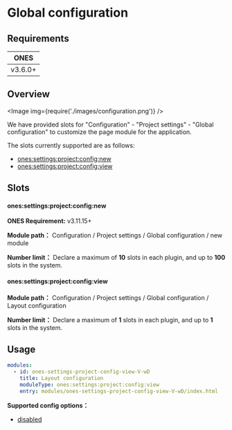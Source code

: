 # Global configuration

## Requirements

|  ONES   |
| :-----: |
| v3.6.0+ |

## Overview

<Image img={require('./images/configuration.png')} />

We have provided slots for "Configuration" - "Project settings" - "Global configuration" to customize the page module for the application.

The slots currently supported are as follows:

- [ones:settings:project:config:new](#onessettingsprojectconfignew)
- [ones:settings:project:config:view](#onessettingsprojectconfigview)

## Slots

#### ones:settings:project:config:new

**ONES Requirement:** v3.11.15+

**Module path：** Configuration / Project settings / Global configuration / new module

**Number limit：** Declare a maximum of **10** slots in each plugin, and up to **100** slots in the system.

#### ones:settings:project:config:view

**Module path：** Configuration / Project settings / Global configuration / Layout configuration

**Number limit：** Declare a maximum of **1** slots in each plugin, and up to **1** slots in the system.

## Usage

```yaml
modules:
  - id: ones-settings-project-config-view-V-wD
    title: Layout configuration
    moduleType: ones:settings:project:config:view
    entry: modules/ones-settings-project-config-view-V-wD/index.html
```

**Supported config options：**

- [disabled](../../../../../../reference/config/plugin.yaml#disabled)
